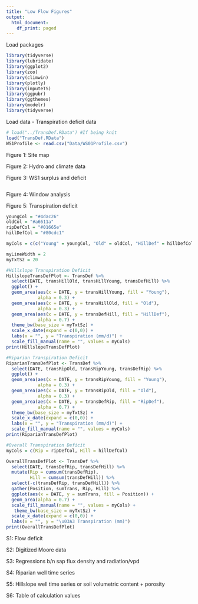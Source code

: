 ```yaml
---
title: "Low Flow Figures"
output:
  html_document:
    df_print: paged
---
```

Load packages
```r
library(tidyverse)
library(lubridate)
library(ggplot2)
library(zoo)
library(climwin)
library(plotly)
library(imputeTS)
library(ggpubr)
library(ggthemes)
library(modelr)
library(tidyverse)
```

Load data
  - Transpiration deficit data
```r
# load("../TransDef.RData") #If being knit
load("TransDef.RData")
WS1Profile <- read.csv("Data/WS01Profile.csv")
```


Figure 1: Site map

Figure 2: Hydro and climate data

Figure 3: WS1 surplus and deficit 
```r

```

Figure 4: Window analysis

Figure 5: Transpiration deficit
```r
youngCol = "#4dac26"
oldCol = "#a6611a"
ripDefCol = "#01665e"
hillDefCol = "#80cdc1"

myCols = c(c("Young" = youngCol, "Old" = oldCol, "HillDef" = hillDefCol, "RipDef" = ripDefCol))

myLineWidth = 2
myTxtSz = 20

#Hillslope Transpiration Deficit
HillslopeTransDefPlot <- TransDef %>% 
  select(DATE, transHillOld, transHillYoung, transDefHill) %>% 
  ggplot() +
  geom_area(aes(x = DATE, y = transHillYoung, fill = "Young"), 
            alpha = 0.3) + 
  geom_area(aes(x = DATE, y = transHillOld, fill = "Old"), 
            alpha = 0.3) +
  geom_area(aes(x = DATE, y = transDefHill, fill = "HillDef"), 
            alpha = 0.7) +
  theme_bw(base_size = myTxtSz) +
  scale_x_date(expand = c(0,0)) +
  labs(x = "", y = "Transpiration (mm/d)") +
  scale_fill_manual(name = "", values = myCols)
print(HillslopeTransDefPlot)

#Riparian Transpiration Deficit
RiparianTransDefPlot <- TransDef %>% 
  select(DATE, transRipOld, transRipYoung, transDefRip) %>% 
  ggplot() +
  geom_area(aes(x = DATE, y = transRipYoung, fill = "Young"), 
            alpha = 0.3) + 
  geom_area(aes(x = DATE, y = transRipOld, fill = "Old"), 
            alpha = 0.3) +
  geom_area(aes(x = DATE, y = transDefRip, fill = "RipDef"),
            alpha = 0.7) +
  theme_bw(base_size = myTxtSz) +
  scale_x_date(expand = c(0,0)) +
  labs(x = "", y = "Transpiration (mm/d)") +
  scale_fill_manual(name = "", values = myCols)
print(RiparianTransDefPlot)

#Overall Transpiration Deficit
myCols = c(Rip = ripDefCol, Hill = hillDefCol)

OverallTransDefPlot <- TransDef %>% 
  select(DATE, transDefRip, transDefHill) %>% 
  mutate(Rip = cumsum(transDefRip),
         Hill = cumsum(transDefHill)) %>% 
  select(-c(transDefRip, transDefHill)) %>% 
  gather(Position, sumTrans, Rip, Hill) %>% 
  ggplot(aes(x = DATE, y = sumTrans, fill = Position)) +
  geom_area(alpha = 0.7) +
  scale_fill_manual(name = "", values = myCols) +
   theme_bw(base_size = myTxtSz) +
  scale_x_date(expand = c(0,0)) +
  labs(x = "", y = "\u03A3 Transpiration (mm)")
print(OverallTransDefPlot)  

```


S1: Flow deficit

S2: Digitized Moore data

S3: Regressions b/n sap flux density and radiation/vpd

S4: Riparian well time series

S5: Hillslope well time series or soil volumetric content + porosity

S6: Table of calculation values